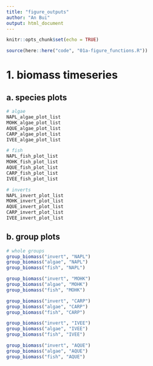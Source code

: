 ```yaml
---
title: "figure_outputs"
author: "An Bui"
output: html_document
---
```


```r
knitr::opts_chunk$set(echo = TRUE)
```

```r
source(here::here("code", "01a-figure_functions.R"))
```

# 1. biomass timeseries 

## a. species plots
```r
# algae
NAPL_algae_plot_list
MOHK_algae_plot_list
AQUE_algae_plot_list
CARP_algae_plot_list
IVEE_algae_plot_list

# fish
NAPL_fish_plot_list
MOHK_fish_plot_list
AQUE_fish_plot_list
CARP_fish_plot_list
IVEE_fish_plot_list

# inverts
NAPL_invert_plot_list
MOHK_invert_plot_list
AQUE_invert_plot_list
CARP_invert_plot_list
IVEE_invert_plot_list
```

## b. group plots
```r
# whole groups
group_biomass("invert", "NAPL")
group_biomass("algae", "NAPL")
group_biomass("fish", "NAPL")

group_biomass("invert", "MOHK")
group_biomass("algae", "MOHK")
group_biomass("fish", "MOHK")

group_biomass("invert", "CARP")
group_biomass("algae", "CARP")
group_biomass("fish", "CARP")

group_biomass("invert", "IVEE")
group_biomass("algae", "IVEE")
group_biomass("fish", "IVEE")

group_biomass("invert", "AQUE")
group_biomass("algae", "AQUE")
group_biomass("fish", "AQUE")
```

